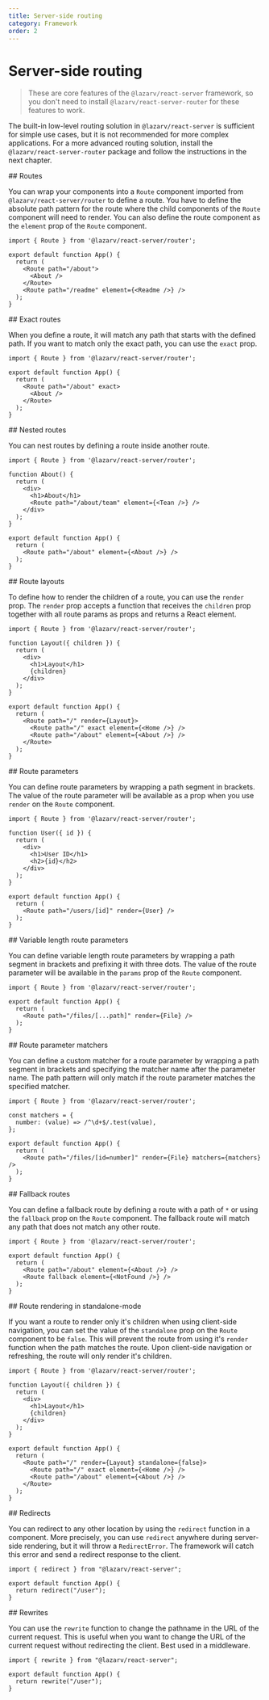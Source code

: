 ```yaml
---
title: Server-side routing
category: Framework
order: 2
---
```



# Server-side routing

> These are core features of the `@lazarv/react-server` framework, so you don't need to install `@lazarv/react-server-router` for these features to work.

The built-in low-level routing solution in `@lazarv/react-server` is sufficient for simple use cases, but it is not recommended for more complex applications. For a more advanced routing solution, install the `@lazarv/react-server-router` package and follow the instructions in the next chapter.

<Link name="routes">
## Routes
</Link>

You can wrap your components into a `Route` component imported from `@lazarv/react-server/router` to define a route. You have to define the absolute path pattern for the route where the child components of the `Route` component will need to render. You can also define the route component as the `element` prop of the `Route` component.

```tsx
import { Route } from '@lazarv/react-server/router';

export default function App() {
  return (
    <Route path="/about">
      <About />
    </Route>
    <Route path="/readme" element={<Readme />} />
  );
}
```

<Link name="exact-routes">
## Exact routes
</Link>

When you define a route, it will match any path that starts with the defined path. If you want to match only the exact path, you can use the `exact` prop.

```tsx
import { Route } from '@lazarv/react-server/router';

export default function App() {
  return (
    <Route path="/about" exact>
      <About />
    </Route>
  );
}
```

<Link name="nested-routes">
## Nested routes
</Link>

You can nest routes by defining a route inside another route.

```tsx
import { Route } from '@lazarv/react-server/router';

function About() {
  return (
    <div>
      <h1>About</h1>
      <Route path="/about/team" element={<Tean />} />
    </div>
  );
}

export default function App() {
  return (
    <Route path="/about" element={<About />} />
  );
}
```

<Link name="route-layouts">
## Route layouts
</Link>

To define how to render the children of a route, you can use the `render` prop. The `render` prop accepts a function that receives the `children` prop together with all route params as props and returns a React element.

```tsx
import { Route } from '@lazarv/react-server/router';

function Layout({ children }) {
  return (
    <div>
      <h1>Layout</h1>
      {children}
    </div>
  );
}

export default function App() {
  return (
    <Route path="/" render={Layout}>
      <Route path="/" exact element={<Home />} />
      <Route path="/about" element={<About />} />
    </Route>
  );
}
```

<Link name="route-parameters">
## Route parameters
</Link>

You can define route parameters by wrapping a path segment in brackets. The value of the route parameter will be available as a prop when you use `render` on the `Route` component.

```tsx
import { Route } from '@lazarv/react-server/router';

function User({ id }) {
  return (
    <div>
      <h1>User ID</h1>
      <h2>{id}</h2>
    </div>
  );
}

export default function App() {
  return (
    <Route path="/users/[id]" render={User} />
  );
}
```

<Link name="variable-length-route-parameters">
## Variable length route parameters
</Link>

You can define variable length route parameters by wrapping a path segment in brackets and prefixing it with three dots. The value of the route parameter will be available in the `params` prop of the `Route` component.

```tsx
import { Route } from '@lazarv/react-server/router';

export default function App() {
  return (
    <Route path="/files/[...path]" render={File} />
  );
}
```

<Link name="route-parameter-matchers">
## Route parameter matchers
</Link>

You can define a custom matcher for a route parameter by wrapping a path segment in brackets and specifying the matcher name after the parameter name. The path pattern will only match if the route parameter matches the specified matcher.

```tsx
import { Route } from '@lazarv/react-server/router';

const matchers = {
  number: (value) => /^\d+$/.test(value),
};

export default function App() {
  return (
    <Route path="/files/[id=number]" render={File} matchers={matchers} />
  );
}
```

<Link name="fallback-routes">
## Fallback routes
</Link>

You can define a fallback route by defining a route with a path of `*` or using the `fallback` prop on the `Route` component. The fallback route will match any path that does not match any other route.

```tsx
import { Route } from '@lazarv/react-server/router';

export default function App() {
  return (
    <Route path="/about" element={<About />} />
    <Route fallback element={<NotFound />} />
  );
}
```

<Link name="route-rendering-in-standalone-mode">
## Route rendering in standalone-mode
</Link>

If you want a route to render only it's children when using client-side navigation, you can set the value of the `standalone` prop on the `Route` component to be `false`. This will prevent the route from using it's `render` function when the path matches the route. Upon client-side navigation or refreshing, the route will only render it's children.

```tsx
import { Route } from '@lazarv/react-server/router';

function Layout({ children }) {
  return (
    <div>
      <h1>Layout</h1>
      {children}
    </div>
  );
}

export default function App() {
  return (
    <Route path="/" render={Layout} standalone={false}>
      <Route path="/" exact element={<Home />} />
      <Route path="/about" element={<About />} />
    </Route>
  );
}
```

<Link name="redirects">
## Redirects
</Link>

You can redirect to any other location by using the `redirect` function in a component. More precisely, you can use `redirect` anywhere during server-side rendering, but it will throw a `RedirectError`. The framework will catch this error and send a redirect response to the client.

```tsx
import { redirect } from "@lazarv/react-server";

export default function App() {
  return redirect("/user");
}
```

<Link name="rewrites">
## Rewrites
</Link>

You can use the `rewrite` function to change the pathname in the URL of the current request. This is useful when you want to change the URL of the current request without redirecting the client. Best used in a middleware.

```tsx
import { rewrite } from "@lazarv/react-server";

export default function App() {
  return rewrite("/user");
}
```
